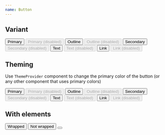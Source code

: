 ```yaml
---
name: Button
---
```



## Variant

<Playground>
  <Stack space="xl" css={{ py: '$8', bc: '$gray050' }}>
    <Inline space="sm" css={{ px: '$10' }}>
      <Button>Primary</Button>
      <Button disabled>Primary (disabled)</Button>
    </Inline>
    <Inline space="sm" css={{ px: '$10' }}>
      <Button variant="outline">Outline</Button>
      <Button variant="outline" disabled>
        Outline (disabled)
      </Button>
    </Inline>
    <Inline space="sm" css={{ px: '$10' }}>
      <Button variant="secondary">Secondary</Button>
      <Button variant="secondary" disabled>
        Secondary (disabled)
      </Button>
    </Inline>
    <Inline space="sm" css={{ px: '$10' }}>
      <Button variant="text">Text</Button>
      <Button variant="text" disabled>
        Text (disabled)
      </Button>
    </Inline>
    <Inline space="sm" css={{ px: '$10' }}>
      <Button variant="link" as="a" href="#">
        Link
      </Button>
      <Button variant="link" as="a" href="#" disabled>
        Link (disabled)
      </Button>
    </Inline>
  </Stack>
</Playground>

## Theming

Use `ThemeProvider` component to change the primary color of the button
(or any other component that uses primary colors)

<Playground>
  <ThemeProvider theme="black">
    <Stack space="xl" css={{ py: '$8', bc: '$gray050' }}>
      <Inline space="sm" css={{ px: '$10' }}>
        <Button>Primary</Button>
        <Button disabled>Primary (disabled)</Button>
      </Inline>
      <Inline space="sm" css={{ px: '$10' }}>
        <Button variant="outline">Outline</Button>
        <Button variant="outline" disabled>
          Outline (disabled)
        </Button>
      </Inline>
      <Inline space="sm" css={{ px: '$10' }}>
        <Button variant="secondary">Secondary</Button>
        <Button variant="secondary" disabled>
          Secondary (disabled)
        </Button>
      </Inline>
      <Inline space="sm" css={{ px: '$10' }}>
        <Button variant="text">Text</Button>
        <Button variant="text" disabled>
          Text (disabled)
        </Button>
      </Inline>
      <Inline space="sm" css={{ px: '$10' }}>
        <Button variant="link" as="a" href="#">
          Link
        </Button>
        <Button variant="link" as="a" href="#" disabled>
          Link (disabled)
        </Button>
      </Inline>
    </Stack>
  </ThemeProvider>
</Playground>

## With elements

<Playground>
  <Stack space="xl" css={{ p: '$8', bc: '$gray050' }}>
    <Button>
      <Icon as={HiDotsVertical} />
      <span>Wrapped</span>
    </Button>
    <Button>
      <Icon as={HiDotsVertical} />
      Not wrapped
    </Button>
    <Button variant="outline">
      <Icon as={HiDotsVertical} variant="secondary" />
    </Button>
  </Stack>
</Playground>
